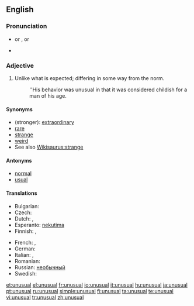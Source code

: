 ==English==

===Pronunciation===
* {{IPA|/ʌnˈjuːʒuəl/}} or {{IPAchar|/ʌnˈjuːʒəl/}}, {{SAMPA|/Vn"ju:Du@l/}} or {{SAMPAchar|/Vn"ju:D@l/}}
* {{audio|en-us-unusual.ogg|Audio (US)}}

===Adjective===
{{en-adj}}

# Unlike what is expected; differing in some way from the norm.
#: ''His behavior was unusual in that it was considered childish for a man of his age.

====Synonyms====
* (stronger): [[extraordinary]]
* [[rare]]
* [[strange]]
* [[weird]]
* See also [[Wikisaurus:strange]]

====Antonyms====
* [[normal]]
* [[usual]]

====Translations====
{{trans-top|unlike what is expected; differing in some way from the norm}}
* Bulgarian: {{t+|bg|необикновен|sc=Cyrl}}
* Czech: {{t-|cs|neobvyklý|m}}
* Dutch: {{t-|nl|ongebruikelijk}}, {{t-|nl|ongewoon}}
* Esperanto: [[nekutima]]
* Finnish: {{t+|fi|erikoinen}}, {{t+|fi|epätavallinen}}
{{trans-mid}}
* French: {{t+|fr|inhabituel}}, {{t+|fr|insolite}}
* German: {{t+|de|ungewöhnlich}}
* Italian: {{t+|it|insolito}}, {{t+|it|particolare}}
* Romanian: {{t+|ro|ciudat}}
* Russian: [[необычный]]
* Swedish: {{t|sv|ovanlig}}
{{trans-bottom}}

[[et:unusual]]
[[el:unusual]]
[[fr:unusual]]
[[io:unusual]]
[[it:unusual]]
[[hu:unusual]]
[[ja:unusual]]
[[pt:unusual]]
[[ru:unusual]]
[[simple:unusual]]
[[fi:unusual]]
[[ta:unusual]]
[[te:unusual]]
[[vi:unusual]]
[[tr:unusual]]
[[zh:unusual]]